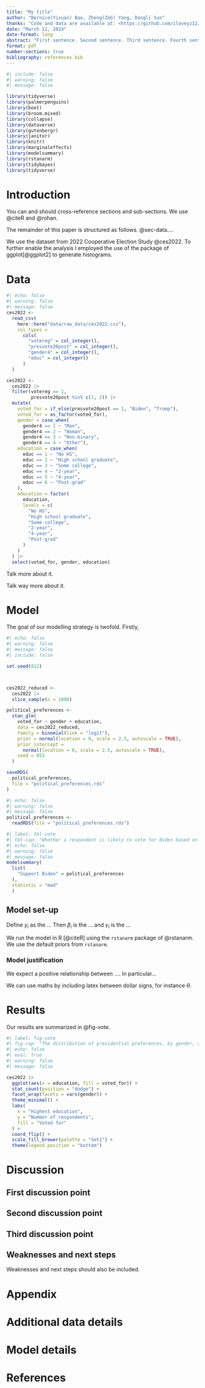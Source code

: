 ```yaml
---
title: "My title"
author: "Bernice(Yixuan) Bao, Zheng(Zeb) Yang, Dongli Sun"
thanks: "Code and data are available at: <https://github.com/iloveyz12/US-Political-Support>."
date: "March 11, 2024"
date-format: long
abstract: "First sentence. Second sentence. Third sentence. Fourth sentence."
format: pdf
number-sections: true
bibliography: references.bib
---
```


```r
#| include: false
#| warning: false
#| message: false

library(tidyverse)
library(palmerpenguins)
library(boot)
library(broom.mixed)
library(collapse)
library(dataverse)
library(gutenbergr)
library(janitor)
library(knitr)
library(marginaleffects)
library(modelsummary)
library(rstanarm)
library(tidybayes)
library(tidyverse)
```


# Introduction

You can and should cross-reference sections and sub-sections. We use @citeR and @rohan.

The remainder of this paper is structured as follows. @sec-data....

We use the dataset from 2022 Cooperative Election Study @ces2022. To further enable the analysis I employed the use of the package of ggplot[@ggplot2] to generate histograms.

# Data {#sec-data}

```r
#| echo: false
#| warning: false
#| message: false
ces2022 <-
  read_csv(
    here::here("data/raw_data/ces2022.csv"),
    col_types =
      cols(
        "votereg" = col_integer(),
        "presvote20post" = col_integer(),
        "gender4" = col_integer(),
        "educ" = col_integer()
      )
  )

ces2022 <-
  ces2022 |>
  filter(votereg == 1,
         presvote20post %in% c(1, 2)) |>
  mutate(
    voted_for = if_else(presvote20post == 1, "Biden", "Trump"),
    voted_for = as_factor(voted_for),
    gender = case_when(
      gender4 == 1 ~ "Man", 
      gender4 == 2 ~ "Woman", 
      gender4 == 3 ~ "Non-binary", 
      gender4 == 4 ~ "Other"),
    education = case_when(
      educ == 1 ~ "No HS",
      educ == 2 ~ "High school graduate",
      educ == 3 ~ "Some college",
      educ == 4 ~ "2-year",
      educ == 5 ~ "4-year",
      educ == 6 ~ "Post-grad"
    ),
    education = factor(
      education,
      levels = c(
        "No HS",
        "High school graduate",
        "Some college",
        "2-year",
        "4-year",
        "Post-grad"
      )
    )
  ) |>
  select(voted_for, gender, education)
```






Talk more about it.





Talk way more about it. 



# Model

The goal of our modelling strategy is twofold. Firstly,


```r
#| echo: false
#| warning: false
#| message: false
#| include: false

set.seed(812)



ces2022_reduced <- 
  ces2022 |> 
  slice_sample(n = 1000)

political_preferences <-
  stan_glm(
    voted_for ~ gender + education,
    data = ces2022_reduced,
    family = binomial(link = "logit"),
    prior = normal(location = 0, scale = 2.5, autoscale = TRUE),
    prior_intercept = 
      normal(location = 0, scale = 2.5, autoscale = TRUE),
    seed = 853
  )

saveRDS(
  political_preferences,
  file = "political_preferences.rds"
)
```

```r
#| echo: false
#| warning: false
#| message: false
political_preferences <-
  readRDS(file = "political_preferences.rds")
```

```r
#| label: tbl-vote
#| tbl-cap: "Whether a respondent is likely to vote for Biden based on their gender and education"
#| echo: false
#| warning: false
#| message: false
modelsummary(
  list(
    "Support Biden" = political_preferences
  ),
  statistic = "mad"
  )
```



## Model set-up

Define $y_i$ as the ... Then $\beta_i$ is the ... and $\gamma_i$ is the ...

\begin{align} 
y_i|\pi_i &\sim \mbox{Bern}(\pi_i) \\
\mbox{logit}(\pi_i) &= \alpha + \beta_1 \times \mbox{gender}_i + \beta_2 \times \mbox{education}_i\\
\alpha &\sim \mbox{Normal}(0, 2.5) \\
\beta_1 &\sim \mbox{Normal}(0, 5.02) \\
\beta_2 &\sim \mbox{Normal}(0, 6.34)
\end{align}

We run the model in R [@citeR] using the `rstanarm` package of @rstanarm. We use the default priors from `rstanarm`.


### Model justification

We expect a positive relationship between .... In particular...

We can use maths by including latex between dollar signs, for instance $\theta$.


# Results

Our results are summarized in @fig-vote.

```r
#| label: fig-vote
#| fig-cap: "The distribution of presidential preferences, by gender, and highest education"
#| echo: false
#| eval: true
#| warning: false
#| message: false

ces2022 |>
  ggplot(aes(x = education, fill = voted_for)) +
  stat_count(position = "dodge") +
  facet_wrap(facets = vars(gender)) +
  theme_minimal() +
  labs(
    x = "Highest education",
    y = "Number of respondents",
    fill = "Voted for"
  ) +
  coord_flip() +
  scale_fill_brewer(palette = "Set1") +
  theme(legend.position = "bottom")
```



# Discussion

## First discussion point {#sec-first-point}



## Second discussion point

## Third discussion point

## Weaknesses and next steps

Weaknesses and next steps should also be included.

\newpage

\appendix

# Appendix {-}


# Additional data details

# Model details {#sec-model-details}







\newpage


# References



